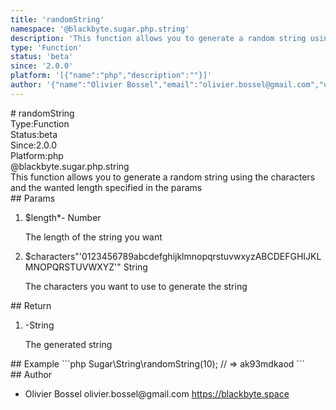```yaml
---
title: 'randomString'
namespace: '@blackbyte.sugar.php.string'
description: 'This function allows you to generate a random string using the characters and the wanted length specified in the params'
type: 'Function'
status: 'beta'
since: '2.0.0'
platform: '[{"name":"php","description":""}]'
author: '{"name":"Olivier Bossel","email":"olivier.bossel@gmail.com","url":"https://blackbyte.space"}'
---
```

<div class="docmap -mdx">
# randomString
<div class="docmap_metas">
<div class="docmap_type"><span class="docmap_type-label">Type:</span><span class="docmap_type-value">Function</span></div>
<div class="docmap_status"><span class="docmap_status-label">Status:</span><span class="docmap_status-value -beta">beta</span></div>
<div class="docmap_since"><span class="docmap_since-label">Since:</span><span class="docmap_since-value">2.0.0</span></div>
<div class="docmap_platform"><span class="docmap_platform-label">Platform:</span><span class="docmap_platform-value -php">php</span></div>
</div>
<div class="docmap_namespace">@blackbyte.sugar.php.string</div>
<div class="docmap_description typo-lead typo-format">
This function allows you to generate a random string using the characters and the wanted length
specified in the params
</div>
<div class="docmap_params">
## Params
<ol class="docmap_list">
<li class="docmap_item">
<span class="docmap_name">$length<span class="docmap_required">*</span></span><span class="docmap_default">-</span> <span class="docmap_type">Number</span>
<p class="docmap_description">The length of the string you want</p>
</li>
<li class="docmap_item">
<span class="docmap_name">$characters</span><span class="docmap_default">&quot;&apos;0123456789abcdefghijklmnopqrstuvwxyzABCDEFGHIJKLMNOPQRSTUVWXYZ&apos;&quot;</span> <span class="docmap_type">String</span>
<p class="docmap_description">The characters you want to use to generate the string</p>
</li>
</ol>
</div>
<div class="docmap_return">
## Return
<ol class="docmap_list">
<li class="docmap_item">
<span class="docmap_default">-</span><span class="docmap_type">String</span>
<p class="docmap_description">The generated string</p>
</li>
</ol>
</div>
<div class="docmap_examples">
## Example
<s-code language="php" header>
```php
Sugar\String\randomString(10); // => ak93mdkaod
```
</s-code>
</div>
<div class="docmap_author">
## Author
<ul class="docmap_list">
<li class="docmap_item">
<span class="docmap_name">Olivier Bossel</span>
<span class="docmap_email">olivier.bossel@gmail.com</span>
<a href="https://blackbyte.space" target="_blank" class="docmap_url">https://blackbyte.space</a>
</li>
</ul>
</div>
</div>